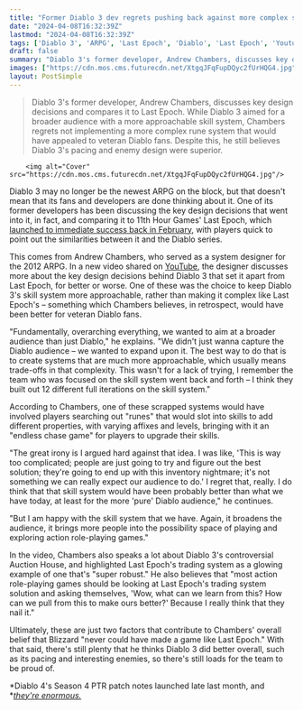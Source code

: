 ```yaml
---
title: "Former Diablo 3 dev regrets pushing back against more complex skill system that 'would have been probably better than what we have today' for ARPG veterans"
date: "2024-04-08T16:32:39Z"
lastmod: "2024-04-08T16:32:39Z"
tags: ['Diablo 3', 'ARPG', 'Last Epoch', 'Diablo', 'Last Epoch', 'Youtube', 'Runes', 'Auction House', 'Diablo 4', 'PTR', 'Diablo 4']
draft: false
summary: "Diablo 3's former developer, Andrew Chambers, discusses key design decisions and compares it to Last Epoch. While Diablo 3 aimed for a broader audience with a more approachable skill system, Chambers regrets not implementing a more complex rune system that would have appealed to veteran Diablo fans. Despite this, he still believes Diablo 3's pacing and enemy design were superior."
images: ["https://cdn.mos.cms.futurecdn.net/XtgqJFqFupDQyc2fUrHQG4.jpg"]
layout: PostSimple
---
```

> Diablo 3's former developer, Andrew Chambers, discusses key design decisions and compares it to Last Epoch. While Diablo 3 aimed for a broader audience with a more approachable skill system, Chambers regrets not implementing a more complex rune system that would have appealed to veteran Diablo fans. Despite this, he still believes Diablo 3's pacing and enemy design were superior.


        <img alt="Cover" src="https://cdn.mos.cms.futurecdn.net/XtgqJFqFupDQyc2fUrHQG4.jpg"/>
        
Diablo 3 may no longer be the newest ARPG on the block, but that doesn't mean that its fans and developers are done thinking about it. One of its former developers has been discussing the key design decisions that went into it, in fact, and comparing it to 11th Hour Games' Last Epoch, which [<u>launched to immediate success back in February</u>](https://www.gamesradar.com/action-rpg-last-epoch-launches-to-rave-reviews-over-162000-concurrent-steam-players-and-glowing-comparisons-to-diablo/), with players quick to point out the similarities between it and the Diablo series. 

This comes from Andrew Chambers, who served as a system designer for the 2012 ARPG. In a new video shared on [YouTube](https://www.gamesradar.com/uk/tag/youtube/), the designer discusses more about the key design decisions behind Diablo 3 that set it apart from Last Epoch, for better or worse. One of these was the choice to keep Diablo 3's skill system more approachable, rather than making it complex like Last Epoch's – something which Chambers believes, in retrospect, would have been better for veteran Diablo fans. 

"Fundamentally, overarching everything, we wanted to aim at a broader audience than just Diablo," he explains. "We didn't just wanna capture the Diablo audience – we wanted to expand upon it. The best way to do that is to create systems that are much more approachable, which usually means trade-offs in that complexity. This wasn't for a lack of trying, I remember the team who was focused on the skill system went back and forth – I think they built out 12 different full iterations on the skill system."

According to Chambers, one of these scrapped systems would have involved players searching out "runes" that would slot into skills to add different properties, with varying affixes and levels, bringing with it an "endless chase game" for players to upgrade their skills. 

"The great irony is I argued hard against that idea. I was like, 'This is way too complicated; people are just going to try and figure out the best solution; they're going to end up with this inventory nightmare; it's not something we can really expect our audience to do.' I regret that, really. I do think that that skill system would have been probably better than what we have today, at least for the more 'pure' Diablo audience," he continues. 

"But I am happy with the skill system that we have. Again, it broadens the audience, it brings more people into the possibility space of playing and exploring action role-playing games."

In the video, Chambers also speaks a lot about Diablo 3's controversial Auction House, and highlighted Last Epoch's trading system as a glowing example of one that's "super robust." He also believes that "most action role-playing games should be looking at Last Epoch's trading system solution and asking themselves, 'Wow, what can we learn from this? How can we pull from this to make ours better?' Because I really think that they nail it."

Ultimately, these are just two factors that contribute to Chambers' overall belief that Blizzard "never could have made a game like Last Epoch." With that said, there's still plenty that he thinks Diablo 3 did better overall, such as its pacing and interesting enemies, so there's still loads for the team to be proud of.

*Diablo 4's Season 4 PTR patch notes launched late last month, and *[<em>they're enormous.</em>](https://www.gamesradar.com/diablo-4-season-4-patch-notes-are-here-theyre-10000-words-long-and-they-bring-game-changing-news-for-controller-players/)
        